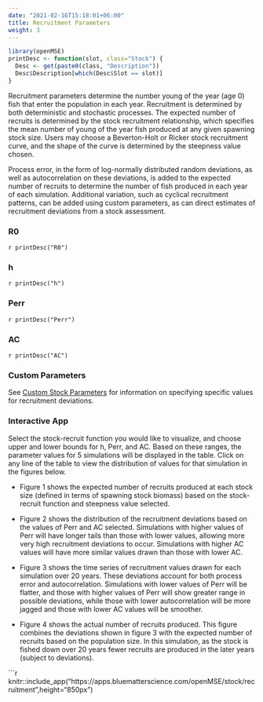 ```yaml
---
date: "2021-02-16T15:18:01+06:00"
title: Recruitment Parameters 
weight: 3
---
```


```r
library(openMSE)
printDesc <- function(slot, class="Stock") {
  Desc <- get(paste0(class, "Description"))
  Desc$Description[which(Desc$Slot == slot)]
}
```

Recruitment parameters determine the number young of the year (age 0) fish that enter the population in each year. Recruitment is determined by both deterministic and stochastic processes. The expected number of recruits is determined by the stock recruitment relationship, which specifies the mean number of young of the year fish produced at any given spawning stock size. Users may choose a Beverton-Holt or Ricker stock recruitment curve, and the shape of the curve is determined by the steepness value chosen. 

Process error, in the form of log-normally distributed random deviations, as well as autocorrelation on these deviations, is added to the expected number of recruits to determine the number of fish produced in each year of each simulation. Additional variation, such as cyclical recruitment patterns, can be added using custom parameters, as can direct estimates of recruitment deviations from a stock assessment. 

### R0
`r printDesc("R0")`

### h 
`r printDesc("h")`

### Perr
`r printDesc("Perr")`

### AC
`r printDesc("AC")`

### Custom Parameters
See [Custom Stock Parameters](/features-custom-parameters/2-stock/) for information on specifying specific values for recruitment deviations. 

### Interactive App
Select the stock-recruit function you would like to visualize, and choose upper and lower bounds for h, Perr, and AC. Based on these ranges, the parameter values for 5 simulations will be displayed in the table. Click on any line of the table to view the distribution of values for that simulation in the figures below.

* Figure 1 shows the expected number of recruits produced at each stock size (defined in terms of spawning stock biomass) based on the stock-recruit function and steepness value selected. 

* Figure 2 shows the distribution of the recruitment deviations based on the values of Perr and AC selected. Simulations with higher values of Perr will have longer tails than those with lower values, allowing more very high recruitment deviations to occur. Simulations with higher AC values will have more similar values drawn than those with lower AC. 

* Figure 3 shows the time series of recruitment values drawn for each simulation over 20 years. These deviations account for both process error and autocorrelation. Simulations with lower values of Perr will be flatter, and those with higher values of Perr will show greater range in possible deviations, while those with lower autocorrelation will be more jagged and those with lower AC values will be smoother. 

* Figure 4 shows the actual number of recruits produced. This figure combines the deviations shown in figure 3 with the expected number of recruits based on the population size. In this simulation, as the stock is fished down over 20 years fewer recruits are produced in the later years (subject to deviations).

```r
knitr::include_app("https://apps.bluematterscience.com/openMSE/stock/recruitment",height="850px") 
